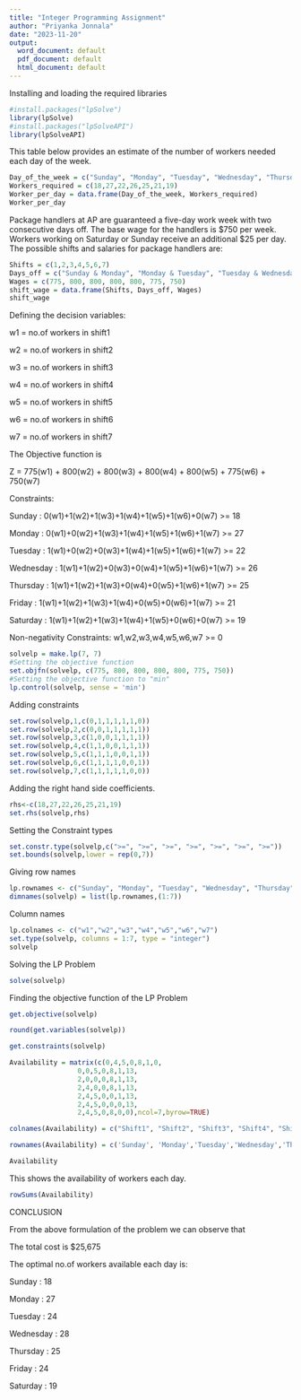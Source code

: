 ---
title: "Integer Programming Assignment"
author: "Priyanka Jonnala"
date: "2023-11-20"
output:
  word_document: default
  pdf_document: default
  html_document: default
---
Installing and loading the required libraries
```{r}
#install.packages("lpSolve")
library(lpSolve)
#install.packages("lpSolveAPI")
library(lpSolveAPI)
```
This table below provides an estimate of the number of workers needed each day of the week.
```{r}
Day_of_the_week = c("Sunday", "Monday", "Tuesday", "Wednesday", "Thursday", "Friday", "Saturday")
Workers_required = c(18,27,22,26,25,21,19)
Worker_per_day = data.frame(Day_of_the_week, Workers_required)
Worker_per_day
```
Package handlers at AP are guaranteed a five-day work week with two consecutive days off. The base wage for the handlers is $750 per week. Workers working on Saturday or Sunday receive an additional $25 per day. The possible shifts and salaries for package handlers are:
```{r}
Shifts = c(1,2,3,4,5,6,7)
Days_off = c("Sunday & Monday", "Monday & Tuesday", "Tuesday & Wednesday", "Wednesday & Thursday", "Thursday & Friday", "Friday & Saturday", "Saturday & Sunday")
Wages = c(775, 800, 800, 800, 800, 775, 750)
shift_wage = data.frame(Shifts, Days_off, Wages)
shift_wage
```
Defining the decision variables:

w1 = no.of workers in shift1

w2 = no.of workers in shift2

w3 = no.of workers in shift3

w4 = no.of workers in shift4

w5 = no.of workers in shift5

w6 = no.of workers in shift6

w7 = no.of workers in shift7

The Objective function is

Z = 775(w1) + 800(w2) + 800(w3) + 800(w4) + 800(w5) + 775(w6) + 750(w7)

Constraints:

Sunday    : 0(w1)+1(w2)+1(w3)+1(w4)+1(w5)+1(w6)+0(w7) >= 18

Monday    : 0(w1)+0(w2)+1(w3)+1(w4)+1(w5)+1(w6)+1(w7) >= 27

Tuesday   : 1(w1)+0(w2)+0(w3)+1(w4)+1(w5)+1(w6)+1(w7) >= 22

Wednesday : 1(w1)+1(w2)+0(w3)+0(w4)+1(w5)+1(w6)+1(w7) >= 26

Thursday  : 1(w1)+1(w2)+1(w3)+0(w4)+0(w5)+1(w6)+1(w7) >= 25

Friday    : 1(w1)+1(w2)+1(w3)+1(w4)+0(w5)+0(w6)+1(w7) >= 21

Saturday  : 1(w1)+1(w2)+1(w3)+1(w4)+1(w5)+0(w6)+0(w7) >= 19

Non-negativity Constraints: w1,w2,w3,w4,w5,w6,w7 >= 0
```{r}
solvelp = make.lp(7, 7)
#Setting the objective function
set.objfn(solvelp, c(775, 800, 800, 800, 800, 775, 750))
#Setting the objective function to "min"
lp.control(solvelp, sense = 'min')
```
Adding constraints
```{r}
set.row(solvelp,1,c(0,1,1,1,1,1,0))
set.row(solvelp,2,c(0,0,1,1,1,1,1)) 
set.row(solvelp,3,c(1,0,0,1,1,1,1))
set.row(solvelp,4,c(1,1,0,0,1,1,1)) 
set.row(solvelp,5,c(1,1,1,0,0,1,1)) 
set.row(solvelp,6,c(1,1,1,1,0,0,1)) 
set.row(solvelp,7,c(1,1,1,1,1,0,0))
```
Adding the right hand side coefficients.
```{r}
rhs<-c(18,27,22,26,25,21,19)
set.rhs(solvelp,rhs)
```
Setting the Constraint types
```{r}
set.constr.type(solvelp,c(">=", ">=", ">=", ">=", ">=", ">=", ">="))
set.bounds(solvelp,lower = rep(0,7))
```
Giving row names
```{r}
lp.rownames <- c("Sunday", "Monday", "Tuesday", "Wednesday", "Thursday", "Friday", "Saturday")
dimnames(solvelp) = list(lp.rownames,(1:7))
```
Column names
```{r}
lp.colnames <- c("w1","w2","w3","w4","w5","w6","w7")
set.type(solvelp, columns = 1:7, type = "integer")
solvelp
```
Solving the LP Problem
```{r}
solve(solvelp)
```
Finding the objective function of the LP Problem
```{r}
get.objective(solvelp)
```

```{r}
round(get.variables(solvelp))
```
```{r}
get.constraints(solvelp)
```
```{r}
Availability = matrix(c(0,4,5,0,8,1,0,
                 0,0,5,0,8,1,13,
                 2,0,0,0,8,1,13,
                 2,4,0,0,8,1,13,
                 2,4,5,0,0,1,13,
                 2,4,5,0,0,0,13,
                 2,4,5,0,8,0,0),ncol=7,byrow=TRUE)

colnames(Availability) = c("Shift1", "Shift2", "Shift3", "Shift4", "Shift5", "Shift6", "Shift7")

rownames(Availability) = c('Sunday', 'Monday','Tuesday','Wednesday','Thursday','Friday','Saturday')

Availability
```
This shows the availability of workers each day.
```{r}
rowSums(Availability)
```
CONCLUSION

From the above  formulation of the problem we can observe that

The total cost is $25,675

The optimal no.of workers available each day is:

Sunday    : 18

Monday    : 27

Tuesday   : 24

Wednesday : 28

Thursday  : 25

Friday    : 24

Saturday  : 19

